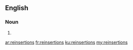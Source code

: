 ==English==

===Noun===
{{head|en|plural}}

# {{plural of|reinsertion|lang=en}}

[[ar:reinsertions]]
[[fr:reinsertions]]
[[ku:reinsertions]]
[[my:reinsertions]]